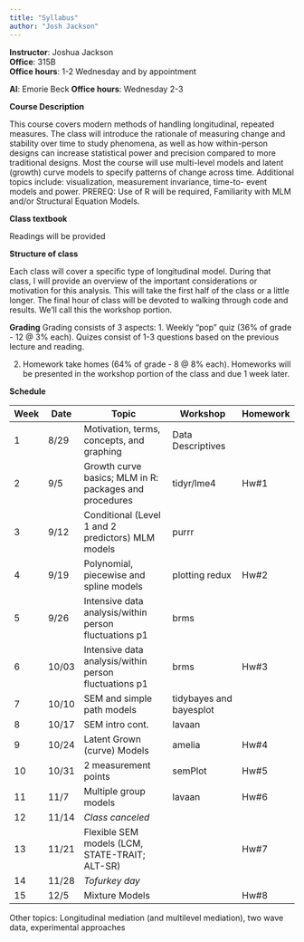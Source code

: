 ```yaml
---
title: "Syllabus"
author: "Josh Jackson"
---
```




**Instructor**: Joshua Jackson  
**Office**: 315B  
**Office hours**: 1-2 Wednesday and by appointment  

**AI**: Emorie Beck
**Office hours**: Wednesday 2-3

**Course Description** 

This course covers modern methods of handling longitudinal, repeated measures. The class will introduce the rationale of measuring change and stability over time to study phenomena, as well as how within-person designs can increase statistical power and precision compared to more traditional designs. Most the course will use multi-level models and latent (growth) curve models to specify patterns of change across time. Additional topics include: visualization, measurement invariance, time-to- event models and power. PREREQ: Use of R will be required, Familiarity with MLM and/or Structural Equation Models.

**Class textbook** 

Readings will be provided

**Structure of class**

Each class will cover a specific type of longitudinal model. During that class, I will provide an overview of the important considerations or motivation for this analysis. This will take the first half of the class or a little longer. The final hour of class will be devoted to walking through code and results. We'll call this the workshop portion.   

**Grading** 
Grading consists of 3 aspects: 
1. Weekly "pop" quiz (36% of grade - 12 @ 3% each). Quizes consist of 1-3 questions based on the previous lecture and reading. 

2. Homework take homes (64% of grade - 8 @ 8% each). Homeworks will be presented in the workshop portion of the class and due 1 week later. 

**Schedule**

| Week | Date  |  Topic                      | Workshop             | Homework |
-------|-------|------------------------------|----------------------|----------|
| 1    | 8/29  | Motivation, terms, concepts, and graphing     |  Data Descriptives |           |
| 2    | 9/5    | Growth curve basics; MLM in R: packages and procedures | tidyr/lme4 |   Hw#1             |
| 3    | 9/12   |  Conditional (Level 1 and 2 predictors) MLM models  | purrr  |                 |
| 4    | 9/19   |  Polynomial, piecewise and spline models   |  plotting redux     |  Hw#2      |
| 5    | 9/26   |  Intensive data analysis/within person fluctuations p1       |   brms   |        |
| 6    | 10/03  | Intensive data analysis/within person fluctuations p1 | brms  |  Hw#3                   |
| 7    | 10/10  | SEM and simple path models | tidybayes and bayesplot |         |
| 8    | 10/17   |   SEM intro cont.                     |  lavaan       |          |
| 9    | 10/24  |  Latent Grown (curve) Models  |  amelia            |     Hw#4                 |
| 10   | 10/31  |   2 measurement points |   semPlot                 |  Hw#5                    |
| 11   | 11/7  |    Multiple group models |   lavaan          |    Hw#6                  |
| 12   | 11/14   |  *Class canceled*     |                   |                      |
| 13   | 11/21  |  Flexible SEM models (LCM, STATE-TRAIT; ALT-SR) |          |    Hw#7                  |
| 14   | 11/28  |  *Tofurkey day*           |                          |                      |
| 15   | 12/5  |  Mixture Models   |      |     Hw#8           |

Other topics: Longitudinal mediation (and multilevel mediation), two wave data, experimental approaches 
